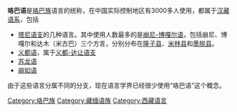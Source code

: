 '''珞巴语'''是[[珞巴族|珞巴族]]语言的统称，在中国实际控制地区有3000多人使用，都属于[[汉藏语系|汉藏语系]]，包括
*[[塔尼语支|塔尼语支]]的几种语言。其中使用人数最多的是[[崩尼-博嘎尔语|崩尼-博嘎尔语]]，包括崩尼、博嘎尔和达木（米古巴）三个方言，分别分布在[[隆子县|隆子县]]、[[米林县|米林县]]和[[墨脱县|墨脱县]]。
*[[义都语|义都语]]，属于[[义都-达让语支|义都-达让语支]]
*[[苏龙语|苏龙语]]
*[[崩如语|崩如语]]

由于这些语言分属不同的分支，现在语言学界已经很少使用“珞巴语”这个概念。

{{中國語言}}

[[Category:珞巴族|Category:珞巴族]]
[[Category:藏缅语族|Category:藏缅语族]]
[[Category:西藏语言|Category:西藏语言]]